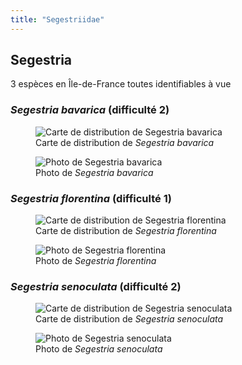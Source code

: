 ```yaml
---
title: "Segestriidae"
---
```




## Segestria

3 espèces en Île-de-France toutes identifiables à vue



### *Segestria bavarica* (difficulté 2)

![Carte de distribution de *Segestria bavarica*](https://asfra.fr/Site/User_pages/Atlas/LR_ASFRA_Segestriidae_Segestria%20bavarica_2022-03-10.jpeg)

![Photo de *Segestria bavarica*](chemin/vers/photo.jpg)



### *Segestria florentina* (difficulté 1)

![Carte de distribution de *Segestria florentina*](https://asfra.fr/Site/User_pages/Atlas/LR_ASFRA_Segestriidae_Segestria%20florentina_2022-03-10.jpeg)

![Photo de *Segestria florentina*](chemin/vers/photo.jpg)



### *Segestria senoculata* (difficulté 2)

![Carte de distribution de *Segestria senoculata*](https://asfra.fr/Site/User_pages/Atlas/LR_ASFRA_Segestriidae_Segestria%20senoculata_2022-03-10.jpeg)

![Photo de *Segestria senoculata*](chemin/vers/photo.jpg)



